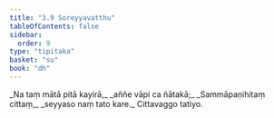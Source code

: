 ```yaml
---
title: "3.9 Soreyyavatthu"
tableOfContents: false
sidebar:
  order: 9
type: "tipitaka"
basket: "su"
book: "dh"
---
```



<DynamicBreadcrumb />

<Division number="43" book="dh" bookNo="18" page="19">

<Paragraph number="46" type="verses" book="dh">
_Na taṃ mātā pitā kayirā,_  
_aññe vāpi ca ñātakā;_  
_Sammāpaṇihitaṃ cittaṃ,_  
_seyyaso naṃ tato kare._  


</Paragraph>
</Division>

<Paragraph number="47" type="center" book="dh">
Cittavaggo tatiyo.
</Paragraph>